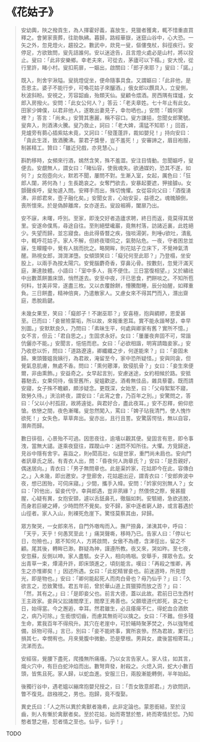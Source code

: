 # 《花姑子》

> 安幼輿，陜之撥貢生，為人揮霍好義，喜放生，見獵者獲禽，輒不惜重直買釋之。會舅家喪葬，往助執紼。暮歸，路經華嶽，迷竄山谷中，心大恐。一矢之外，忽見燈火，趨投之。數武中，欻見一叟，傴僂曳杖，斜徑疾行。安停足，方欲致問，叟先詰誰何。安以迷途告，且言燈火處必是山村，將以投止。叟曰：「此非安樂鄉。幸老夫來，可從去，茅廬可以下榻。」安大悅，從行里許，睹小村。叟扣荊扉，一嫗出，啟關曰：「郎子來耶？」叟曰：「諾。」
>
> 既入，則舍宇湫隘。叟挑燈促坐，便命隨事具食。又謂嫗曰：「此非他，是吾恩主。婆子不能行步，可喚花姑子來釃酒。」俄女郎以饌具入，立叟側，秋波斜盼。安視之，芳容韶齒，殆類天仙。叟顧令煨酒。房西隅有煤爐，女郎入房撥火。安問：「此女公何人？」答云：「老夫章姓。七十年止有此女。田家少婢僕，以君非他人，遂敢出妻見子，幸勿哂也。」安問：「婿何家裡？」答言：「尚未。」安贊其惠麗，稱不容口。叟方謙挹，忽聞女郎驚號。叟奔入，則酒沸火騰。叟乃救止，訶曰：「老大婢，濡猛不知耶！」回首，見爐旁有蒭心插紫姑未竟，又訶曰：「發蓬蓬許，裁如嬰兒！」持向安曰：「貪此生涯，致酒騰沸。蒙君子獎譽，豈不羞死！」安審諦之，眉目袍服，制甚精工。贊曰：「雖近兒戲，亦見慧心。」
>
> 斟酌移時，女頻來行酒，嫣然含笑，殊不羞澀。安注目情動。忽聞嫗呼，叟便去。安覷無人，謂女曰：「睹仙容，使我魂失。欲通媒妁，恐其不遂，如何？」女抱壺向火，默若不聞，屢問不對。生漸入室，女起，厲色曰：「狂郎人闥，將何為！」生長跪哀之。女奪門欲去，安暴起要遮，狎接臄。女顫聲疾呼，叟匆遽入問。安釋手而出，殊切愧懼。女從容向父曰：「酒復湧沸，非郎君來，壺子融化矣。」安聞女言，心始安妥，益德之。魂魄顛倒，喪所懷來。於是偽醉離席，女亦遂去。叟設裀褥，闔扉乃出。
>
> 安不寐，未曙，呼別。至家，即浼交好者造廬求聘，終日而返，竟莫得其居里。安遂命僕馬，尋途自往。至則絕壁巉巖，竟無村落，訪諸近裏，此姓絕少。失望而歸，並忘寢食。由此得昏瞀之疾，強啖湯粥，則唾欲吐，潰亂中，輒呼花姑子。家人不解，但終夜環伺之，氣勢阽危。一夜，守者困怠並寐，生矇瞳中，覺有人揣而抁之。略開眸，則花姑子立床下，不覺神氣清醒。熟視女郎，潸潸涕墮。女傾頭笑曰：「癡兒何至此耶？」乃登榻，坐安股上，以兩手為按太陽穴。安覺腦麝奇香，穿鼻沁骨。按數刻，忽覺汗滿天庭，漸達肢體。小語曰：「室中多人，我不便住。三日當復相望。」又於繡祛中出數蒸餅置床頭，悄然遂去。安至中夜，汗已思食，捫餅啖之。不知所苞何料，甘美非常，遂盡三枚。又以衣覆餘餅，懵騰酣睡，辰分始醒，如釋重負。三日餅盡，精神倍爽，乃遣散家人。又慮女來不得其門而入，潛出齋庭，悉脫扃鍵。
>
> 未幾女果至，笑曰：「癡郎子！不謝巫耶？」安喜極，抱與綢繆，恩愛甚至。已而曰：「妾冒險蒙垢，所以故，來報重恩耳。實不能永諧琴瑟，幸早別圖。」安默默良久，乃問曰：「素昧生平，何處與卿家有舊？實所不憶。」女不言，但云：「君自思之。」生固求永好。女曰：「屢屢夜奔固不可，常諧伉儷亦不能。」安聞言，悒悒而悲。女曰：「必欲相諧，明宵請臨妾家。」安乃收悲以忻，問曰：「道路遼遠，卿纖纖之步，何遂能來？」曰：「妾固未歸。東頭聾媼我姨行，為君故，淹留至今，家中恐所疑怪。」安與同衾，但覺氣息肌膚，無處不香。問曰：「熏何薌澤，致侵肌骨？」女曰：「妾生來便爾，非由熏飾。」安益奇之。女早起言別，安慮迷途，女約相候於路。安抵暮馳去，女果伺待，偕至舊所，叟媼歡逆。酒肴無佳品，雜具藜藿。既而請安寢，女子殊不瞻顧，頗涉疑念。更既深，女始至，曰：「父母絮絮不寢，致勞久待。」浹洽終夜，謂安曰：「此宵之會，乃百年之別。」安驚問之，答曰：「父以小村孤寂，故將遠徙。與君好合，盡此夜耳。」安不忍釋，俯仰悲愴。依戀之間，夜色漸曙。叟忽然闖入，罵曰：「婢子玷我清門，使人愧怍欲死！」女失色，草草奔出。叟亦出，且行且詈。安驚孱愕怯，無以自容，潛奔而歸。
>
> 數日徘徊，心景殆不可過。因思夜往，逾墻以觀其便。叟固言有恩，即令事洩，當無大譴。遂乘夜竄往，蹀躞山中：迷悶不知所往。大懼。方覓歸途，見谷中隱有舍宇。喜詣之，則閎高壯，似是世家，重門尚未扃也。安向門者訊章氏之居。有青衣人出，問：「昏夜何人詢章氏？」安曰：「是吾親好，偶迷居向。」青衣曰：「男子無問章也。此是渠妗家，花姑即今在此，容傳白之。」入未幾，即出邀安。才登廊舍，花姑趨出迎，謂青衣曰：「安郎奔波中夜，想已困殆，可伺床寢。」少間，攜手入幃。安問：「妗家何別無人？」女曰：「妗他出，留妾代守。幸與郎遇，豈非夙緣？」然偎傍之際，覺甚膻腥，心疑有異，女抱安頸，遽以舌舐鼻孔，徹腦如刺。安駭絕，急欲逃脫，而身若巨綆之縛，少時悶然不覺矣。安不歸，家中逐者窮人跡，或言暮遇於山徑者。家人入山，則裸死危崖下。驚怪莫察其由，舁歸。
>
> 眾方聚哭，一女郎來吊，自門外噭啕而入。撫尸捺鼻，涕洟其中，呼曰：「天乎，天乎！何愚冥至此！」痛哭聲嘶，移時乃已。告家人曰：「停以七日，勿殮也。」眾不知何人，方將啟問，女傲不為禮，含涕徑出，留之不顧。尾其後，轉眸已渺。群疑為神，謹遵所教。夜又來，哭如昨。至七夜，安忽蘇，反側以呻。家人盡駭。女子入，相向嗚咽。安舉手，揮眾令去。女出青草一束，燂湯升許，即床頭進之，頃刻能言。嘆曰：「再殺之惟卿，再生之亦惟卿矣！」因述所遇。女曰：「此蛇精冒妾也。前迷道時，所見燈光，即是物也。」安曰：「卿何能起死人而肉白骨也？毋乃仙乎？」曰：「久欲言之，恐致驚怪。君五年前，曾於華山道上買獵獐而放之否？」曰：「然，其有之。」曰：「是即妾父也。前言大德，蓋以此故。君前日已生西村王主政家。妾與父訟諸閻摩王，閻摩王弗善也。父願壞道代郎死，哀之七日，始得當。今之邂逅，幸耳。然君雖生，必且痿痺不仁，得蛇血合酒飲之，病乃可除。」生銜恨切齒，而慮其無術可以擒之。女曰：「不難。但多殘生命，累我百年不得飛升。其穴在老崖中，可於晡時聚茅焚之，外以強弩戒備，妖物可得。」言已，別曰：「妾不能終事，實所哀慘。然為君故，業行已損其七，幸憫宥也。月來覺腹中微動，恐是孽根。男與女，歲後當相寄耳。」流涕而去。
>
> 安經宿，覺腰下盡死，爬搔無所痛癢。乃以女言告家人。家人往，如其言，熾火穴中，有巨白蛇沖焰而出。數弩齊發，射殺之。火熄入洞，蛇大小數百頭，皆焦且死。家人歸，以蛇血進。安服三日，兩股漸能轉側，半年始起。
>
> 後獨行谷中，遇老媼以繃席抱嬰兒授之，曰：「吾女致意郎君。」方欲問訊，瞥不復見。啟襁視之，男也。抱歸，竟不復娶。
>
> 異史氏曰：「人之所以異於禽獸者幾希，此非定論也。蒙恩銜結，至於沒齒，則人有慚於禽獸者矣。至於花姑，始而寄慧於憨，終而寄情於恝。乃知憨者慧之極，恝者情之至也。仙乎，仙乎！」

TODO
